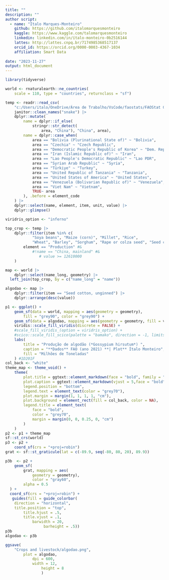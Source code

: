 ```yaml
---
title: ""
description: ""
author script: 
  - name: "Ítalo Marques-Monteiro"
    github: https://github.com/italomarquesmonteiro
    kaggle: https://www.kaggle.com/talomarquesmonteiro
    linkedin: linkedin.com/in/ítalo-monteiro-0b2516144
    lattes: http://lattes.cnpq.br/7174985368517137
    orcid_id: https://orcid.org/0000-0003-4367-1034
    affiliation: Smart Data
        
date: "2023-11-27"
output: html_document
---
```


```r
library(tidyverse)
```

```r
world <- rnaturalearth::ne_countries(
    scale = 110, type = "countries", returnclass = "sf")
```

```r
temp <- readr::read_csv(
    "c:/Users/italo/OneDrive/Área de Trabalho/VsCode/faostats/FAOStat Crops and livestock products.csv") |> # nolint
    janitor::clean_names("snake") |>
    dplyr::mutate(
        name = dplyr::if_else(
            stringr::str_detect(
                area, "China"), "China", area),
        name = dplyr::case_when(
            area == "Bolivia (Plurinational State of)" ~ "Bolivia",
            area == "Czechia" ~ "Czech Republic",
            area == "Democratic People's Republic of Korea" ~ "Dem. Rep. Korea",
            area == "Iran (Islamic Republic of)" ~ "Iran",
            area == "Lao People's Democratic Republic" ~ "Lao PDR",
            area == "Syrian Arab Republic" ~ "Syria",
            area == "Türkiye" ~ "Turkey",
            area == "United Republic of Tanzania" ~ "Tanzania",
            area == "United States of America" ~ "United States",
            area == "Venezuela (Bolivarian Republic of)" ~ "Venezuela",
            area == "Viet Nam" ~ "Vietnam",
            TRUE~ area
        ), .before = element_code
    ) |>
    dplyr::select(name, element, item, unit, value) |>
    dplyr::glimpse()
```


```r
viridris_option <- "inferno"

top_crop <- temp |>
    dplyr::filter(item %in% c(
            "Soya beans", "Maize (corn)", "Millet", "Rice",
            "Wheat", "Barley", "Sorghum", "Rape or colza seed", "Seed cotton, unginned") & # nolint
        element == "Production" #&
            #!name == "China, mainland" #&
               # value >= 12610000
    )

map <- world |>
    dplyr::select(name_long, geometry) |>
  left_join(top_crop, by = c("name_long" = "name"))
```


```r
algodao <- map |>
    dplyr::filter(item == "Seed cotton, unginned") |>
    dplyr::arrange(desc(value))
```


```r
p1 <- ggplot() +
    geom_sf(data = world, mapping = aes(geometry = geometry),
        fill = "grey90", color = "grey90") +
    geom_sf(data = algodao, mapping = aes(geometry = geometry, fill = value/1000000)) + # nolint
    viridis::scale_fill_viridis(discrete = FALSE) +
    #scale_fill_viridis_(option = viridris_option) +
    #scico::scale_fill_scico(palette = "bamako", direction = -1, limits = c(0, 140)) + # nolint
    labs(
        title = "Produção de algodão (*Gossypium hirsutum*) ",
        caption = "**Dados** FAO (ano 2021) **| Plot** Ítalo Monteiro",
        fill = "Milhões de Toneladas"
    ) #1D201F
col_back <- "white"
theme_map <- theme_void() +
    theme(
        plot.title = ggtext::element_markdown(face = "bold", family = "Source Sans Pro", size = 24, hjust = 0.5, color = "grey70",),  #nolint
        plot.caption = ggtext::element_markdown(vjust = 5,face = "bold", family = "Fira Sans Pro", size = 12, color = "grey70"), # nolint
        legend.position = "bottom",
        legend.text = element_text(color = "grey70"),
        plot.margin = margin(1, 1, 1, 1, "cm"),
        plot.background = element_rect(fill = col_back, color = NA),
        legend.title = element_text(
            face = "bold",
            color = "grey70",
            margin = margin(0, 0, 0.25, 0, "cm")
        )
    )
p2 <- p1 + theme_map
sf::st_crs(world)
p3 <- p2 +
    coord_sf(crs = "+proj=robin")
grat <- sf::st_graticule(lat = c(-89.9, seq(-80, 80, 20), 89.9))

p3b  <- p2 +
    geom_sf(
        grat, mapping = aes(
            geometry = geometry),
            color = "gray60",
        alpha = 0.5
  ) +
  coord_sf(crs = "+proj=robin") +
   guides(fill = guide_colorbar(
    direction = "horizontal",
    title.position = "top",
        title.hjust = .5,
        title.vjust = .1,
            barwidth = 20,
                 barheight = .5))
p3b
algodao <- p3b
```


```r
ggsave(
    "Crops and livestock/algodao.png",
        plot = algodao,
            dpi = 600,
            width = 12,
                height = 8
                )
```